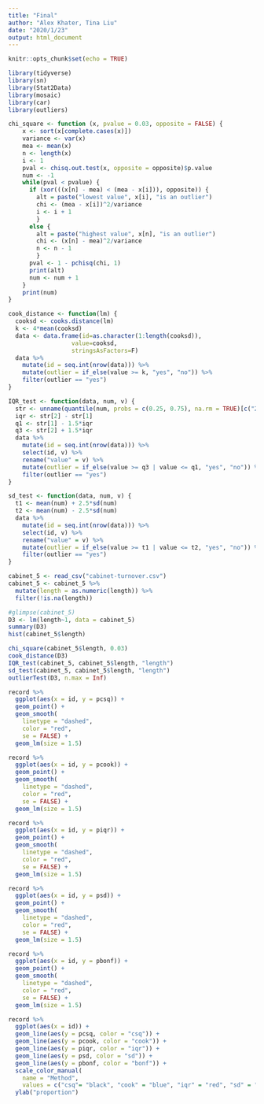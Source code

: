 ```yaml
---
title: "Final"
author: "Alex Khater, Tina Liu"
date: "2020/1/23"
output: html_document
---
```


```r
knitr::opts_chunk$set(echo = TRUE)
```

```r
library(tidyverse)
library(sn)
library(Stat2Data)
library(mosaic)
library(car)
library(outliers)
```


```r
chi_square <- function (x, pvalue = 0.03, opposite = FALSE) {
    x <- sort(x[complete.cases(x)])
    variance <- var(x)
    mea <- mean(x)
    n <- length(x)
    i <- 1
    pval <- chisq.out.test(x, opposite = opposite)$p.value
    num <- -1
    while(pval < pvalue) {
      if (xor(((x[n] - mea) < (mea - x[i])), opposite)) {
        alt = paste("lowest value", x[i], "is an outlier")
        chi <- (mea - x[i])^2/variance
        i <- i + 1
        }
      else {
        alt = paste("highest value", x[n], "is an outlier")
        chi <- (x[n] - mea)^2/variance
        n <- n - 1
        }
      pval <- 1 - pchisq(chi, 1)
      print(alt)
      num <- num + 1
    }
    print(num)
}
```


```r
cook_distance <- function(lm) {
  cooksd <- cooks.distance(lm)
  k <- 4*mean(cooksd)
  data <- data.frame(id=as.character(1:length(cooksd)), 
                  value=cooksd, 
                  stringsAsFactors=F)
  data %>%
    mutate(id = seq.int(nrow(data))) %>%
    mutate(outlier = if_else(value >= k, "yes", "no")) %>%
    filter(outlier == "yes")
}
```


```r
IQR_test <- function(data, num, v) {
  str <- unname(quantile(num, probs = c(0.25, 0.75), na.rm = TRUE)[c("25%", "75%")])
  iqr <- str[2] - str[1]
  q1 <- str[1] - 1.5*iqr
  q3 <- str[2] + 1.5*iqr
  data %>%
    mutate(id = seq.int(nrow(data))) %>%
    select(id, v) %>%
    rename("value" = v) %>%
    mutate(outlier = if_else(value >= q3 | value <= q1, "yes", "no")) %>%
    filter(outlier == "yes")
}
```

```r
sd_test <- function(data, num, v) {
  t1 <- mean(num) + 2.5*sd(num)
  t2 <- mean(num) - 2.5*sd(num)
  data %>%
    mutate(id = seq.int(nrow(data))) %>%
    select(id, v) %>%
    rename("value" = v) %>%
    mutate(outlier = if_else(value >= t1 | value <= t2, "yes", "no")) %>%
    filter(outlier == "yes")
}
```


```r
cabinet_5 <- read_csv("cabinet-turnover.csv")
cabinet_5 <- cabinet_5 %>%
  mutate(length = as.numeric(length)) %>% 
  filter(!is.na(length))
```


```r
#glimpse(cabinet_5)
D3 <- lm(length~1, data = cabinet_5)
summary(D3)
hist(cabinet_5$length)
```


```r
chi_square(cabinet_5$length, 0.03)
cook_distance(D3)
IQR_test(cabinet_5, cabinet_5$length, "length")
sd_test(cabinet_5, cabinet_5$length, "length")
outlierTest(D3, n.max = Inf)
```


```r
record %>%
  ggplot(aes(x = id, y = pcsq)) +
  geom_point() +
  geom_smooth(
    linetype = "dashed",
    color = "red", 
    se = FALSE) +
  geom_lm(size = 1.5)
```

```r
record %>%
  ggplot(aes(x = id, y = pcook)) +
  geom_point() +
  geom_smooth(
    linetype = "dashed",
    color = "red", 
    se = FALSE) +
  geom_lm(size = 1.5)
```

```r
record %>%
  ggplot(aes(x = id, y = piqr)) +
  geom_point() +
  geom_smooth(
    linetype = "dashed",
    color = "red", 
    se = FALSE) +
  geom_lm(size = 1.5)
```

```r
record %>%
  ggplot(aes(x = id, y = psd)) +
  geom_point() +
  geom_smooth(
    linetype = "dashed",
    color = "red", 
    se = FALSE) +
  geom_lm(size = 1.5)
```

```r
record %>%
  ggplot(aes(x = id, y = pbonf)) +
  geom_point() +
  geom_smooth(
    linetype = "dashed",
    color = "red", 
    se = FALSE) +
  geom_lm(size = 1.5)
```


```r
record %>%
  ggplot(aes(x = id)) +
  geom_line(aes(y = pcsq, color = "csq")) +
  geom_line(aes(y = pcook, color = "cook")) +
  geom_line(aes(y = piqr, color = "iqr")) +
  geom_line(aes(y = psd, color = "sd")) +
  geom_line(aes(y = pbonf, color = "bonf")) +
  scale_color_manual( 
    name = "Method",
    values = c("csq"= "black", "cook" = "blue", "iqr" = "red", "sd" = "green", "bonf" = "orange")) +
  ylab("proportion")
```












